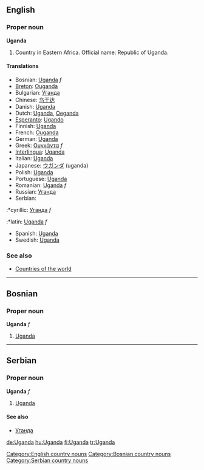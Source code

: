 ==English==
===Proper noun===
'''Uganda'''

# Country in Eastern Africa. Official name: Republic of Uganda.

====Translations====
*Bosnian: [[Uganda]] ''f''
*[[Breton]]: [[Ouganda]]
*Bulgarian: [[Уганда]]
*Chinese: [[乌干达]]
*Danish: [[Uganda]]
*Dutch: [[Uganda]], [[Oeganda]]
*[[Esperanto]]: [[Ugando]]
*Finnish: [[Uganda]]
*French: [[Ouganda]]
*German: [[Uganda]]
*Greek: [[Ουγκάντα]] ''f''
*[[Interlingua]]: [[Uganda]]
*Italian: [[Uganda]]
*Japanese: [[ウガンダ]] (uganda)
*Polish: [[Uganda]]
*Portuguese: [[Uganda]]
*Romanian: [[Uganda]] ''f''
*Russian: [[Уганда]]
*Serbian:
:*cyrillic: [[Уганда]] ''f''
:*latin: [[Uganda]] ''f''
*Spanish: [[Uganda]]
*Swedish: [[Uganda]]

===See also===
*[[Countries of the world]]
[[Category:English country nouns]]
----
==Bosnian==
===Proper noun===
'''Uganda''' ''f''
#[[Uganda]]
[[Category:Bosnian country nouns]]
----
==Serbian==
===Proper noun===
'''Uganda''' ''f''
#[[Uganda]]
====See also====
*[[Уганда]]
[[Category:Serbian country nouns]]

[[de:Uganda]]
[[hu:Uganda]]
[[fi:Uganda]]
[[tr:Uganda]]